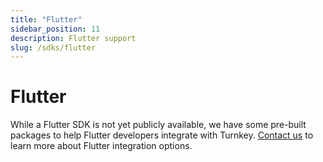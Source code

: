 ```yaml
---
title: "Flutter"
sidebar_position: 11
description: Flutter support
slug: /sdks/flutter
---
```


# Flutter

While a Flutter SDK is not yet publicly available, we have some pre-built packages to help Flutter developers integrate with Turnkey. [Contact us](mailto:help@turnkey.com) to learn more about Flutter integration options.